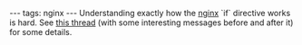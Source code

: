 ---
tags: nginx
---
Understanding exactly how the [[nginx]] `if` directive works is hard. See [http://nginx.org/pipermail/nginx/2011-February/025241.html this thread] (with some interesting messages before and after it) for some details.
